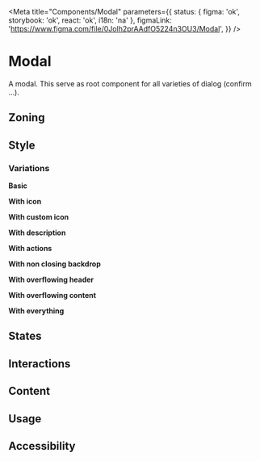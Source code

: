 


<Meta
	title="Components/Modal"
	parameters={{
		status: { figma: 'ok', storybook: 'ok', react: 'ok', i18n: 'na' },
		figmaLink: 'https://www.figma.com/file/0Jolh2prAAdfO5224n3OU3/Modal',
	}}
/>

# Modal

A modal. This serve as root component for all varieties of dialog (confirm ...).

## Zoning

<FigmaImage
	src="https://www.figma.com/file/0Jolh2prAAdfO5224n3OU3/Modal?node-id=738%3A12433"
	alt="Zoning image for Modal"
/>

## Style

<FigmaImage
	src="https://www.figma.com/file/0Jolh2prAAdfO5224n3OU3/Modal?node-id=0%3A43"
	alt="Basic Modal styles"
/>

### Variations

**Basic**

<Canvas>
	<Story height="25rem" story={Stories.Basic} />
</Canvas>

**With icon**

<Canvas>
	<Story height="25rem" story={Stories.WithIcon} />
</Canvas>

**With custom icon**

<Canvas>
	<Story height="25rem" story={Stories.WithCustomIcon} />
</Canvas>

**With description**

<Canvas>
	<Story height="25rem" story={Stories.WithDescription} />
</Canvas>

**With actions**

<Canvas>
	<Story height="25rem" story={Stories.WithActions} />
</Canvas>

**With non closing backdrop**

<Canvas>
	<Story height="25rem" story={Stories.WithNonClosingBackdrop} />
</Canvas>

**With overflowing header**

<Canvas>
	<Story height="25rem" story={Stories.WithOverflowingHeader} />
</Canvas>

**With overflowing content**

<Canvas>
	<Story height="25rem" story={Stories.WithOverflowingContent} />
</Canvas>

**With everything**

<Canvas>
	<Story height="25rem" story={Stories.WithEverything} />
</Canvas>

## States

## Interactions

## Content

## Usage

## Accessibility
